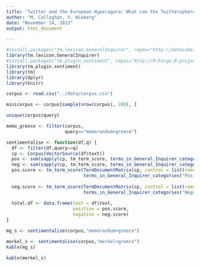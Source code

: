 ```yaml
---
title: 'Twitter and the European Hyperagora: What can the Twittersphere Tell us about Political Deliberation and Opinions in Europe?'
author: "M. Callaghan, V. Nieberg"
date: "November 14, 2015"
output: html_document

---
```


```r



#install.packages("tm.lexicon.GeneralInquirer", repos="http://datacube.wu.ac.at", type="source")
library(tm.lexicon.GeneralInquirer)
#install.packages("tm.plugin.sentiment", repos="http://R-Forge.R-project.org")
library(tm.plugin.sentiment) 
library(tm)
library(dplyr)
library(knitr)

corpus <- read.csv("../data/corpus.csv")

minicorpus <- corpus[sample(nrow(corpus), 200), ]

unique(corpus$query)

memo_greece <- filter(corpus,
                      query=="memorandum+greece")

sentimentalise <- function(df,q) {
  df <- filter(df,query==q)
  cp <- Corpus(VectorSource(df$text)) 
  pos <- sum(sapply(cp, tm_term_score, terms_in_General_Inquirer_categories("Positiv")))
  neg <- sum(sapply(cp, tm_term_score, terms_in_General_Inquirer_categories("Negativ")))
  pos.score <- tm_term_score(TermDocumentMatrix(cp, control = list(removePunctuation = TRUE)), 
                             terms_in_General_Inquirer_categories("Positiv")) # this lists each document with number below
  
  neg.score <- tm_term_score(TermDocumentMatrix(cp, control = list(removePunctuation = TRUE)), 
                             terms_in_General_Inquirer_categories("Negativ")) 
  
  total.df <- data.frame(text = df$text,
                         positive = pos.score, 
                         negative = neg.score)
}

mg_s <- sentimentalise(corpus,"memorandum+greece")

merkel_s <- sentimentalise(corpus,"merkel+greece")
kable(mg_s)

kable(merkel_s)

```






